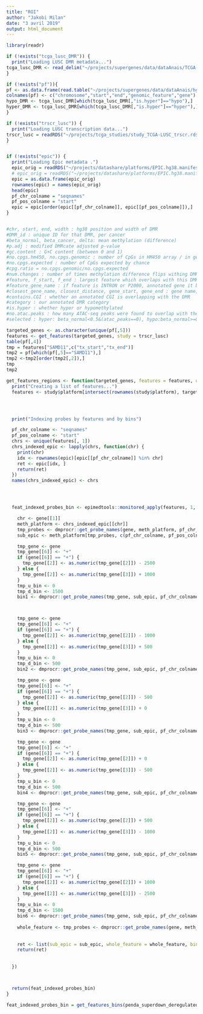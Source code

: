 ```yaml
---
title: "ROI"
author: "Jakobi Milan"
date: "3 avril 2019"
output: html_document
---
```


```r
library(readr)

if (!exists("tcga_lusc_DMR")) {
  print("Loading LUSC DMR metadata...")
tcga_lusc_DMR <- read_delim("~/projects/supergenes/data/dataAnais/TCGA-LUSC_cancer_DMRs.tsv", ",", escape_double = FALSE, trim_ws = TRUE)
}

if (!exists("pf")){
pf <- as.data.frame(read.table("~/projects/supergenes/data/dataAnais/hg38_genomic_features.bed"))
colnames(pf) <- c("chromosome","start","end","genomic_feature","gene")
hypo_DMR <- tcga_lusc_DMR[which(tcga_lusc_DMR[,"is.hyper"]=="hypo"),]
hyper_DMR <- tcga_lusc_DMR[which(tcga_lusc_DMR[,"is.hyper"]=="hyper"),]
}

if (!exists("trscr_lusc")) {
  print("Loading LUSC transcription data...")
trscr_lusc = readRDS("~/projects/tcga_studies/study_TCGA-LUSC_trscr.rds")
}


if (!exists("epic")) {
  print("Loading Epic metadata .")
  epic_orig = readRDS("~/projects/datashare/platforms/EPIC.hg38.manifest.gencode.v22.rds")
  # epic_orig = readRDS("~/projects/datashare/platforms/EPIC.hg38.manifest.rds")
  epic = as.data.frame(epic_orig)
  rownames(epic) = names(epic_orig)
  head(epic)
  pf_chr_colname = "seqnames"
  pf_pos_colname = "start"
  epic = epic[order(epic[[pf_chr_colname]], epic[[pf_pos_colname]]),]
}


#chr, start, end, width : hg38 position and width of DMR
#DMR_id : unique ID for that DMR, per cancer
#beta_normal, beta_cancer, delta: mean methylation (difference)
#p.adj : modified DMRcate adjusted p-value
#gc.content : G+C content (between 0 and 1)
#no.cpgs.hm450, no.cpgs.genomic : number of CpGs in HM450 array / in genome
#no.cpgs.expected : number of CpGs expected by chance
#cpg.ratio = no.cpgs.genomic/no.cpgs.expected
#num.changes : number of times methylation difference flips withing DMR (used during filtering, after significance testing)
#feature, f_start, f_end : largest feature which overlaps with this DMR, one of INTRON, P2000 or INTER
#feature_gene_name : if feature is INTRON or P2000, annotated gene it belongs to
#closest_gene_name, closest_distance, gene_start, gene_end : gene name, distance and span whose main TSS is closest to DMR
#contains.CGI : whether an annotated CGI is overlapping with the DMR
#category : our annotated DMR category
#is.hyper : whether hyper or hypomethylated
#no.atac.peaks : how many ATAC-seq peaks were found to overlap with the DMR
#selected : hyper: beta_normal<0.5&(atac_peaks==0), hypo:beta_normal>=0.5&(atac_peaks>0)

targeted_genes <- as.character(unique(pf[,5]))
features <- get_features(targeted_genes, study = trscr_lusc)
table(pf[,4])
tmp = features["SAMD11",c("tx_start","tx_end")]
tmp2 = pf[which(pf[,5]=="SAMD11"),]
tmp2 <-tmp2[order(tmp2[,2]),]
tmp
tmp2
```


```r
get_features_regions <- function(targeted_genes, features = features, up_str = 2500, dwn_str = 2500, nb_probe_min = 1, ...) { #### In my uses-case, 1 for LUAD & 2 for LUSC
  print("Creating a list of features...")
  features <- study$platform[intersect(rownames(study$platform), targeted_genes), ]




  print("Indexing probes by features and by bins")

  pf_chr_colname <- "seqnames"
  pf_pos_colname <- "start"
  chrs <- unique(features[, 1])
  chrs_indexed_epic <- lapply(chrs, function(chr) {
    print(chr)
    idx <- rownames(epic)[epic[[pf_chr_colname]] %in% chr]
    ret <- epic[idx, ]
    return(ret)
  })
  names(chrs_indexed_epic) <- chrs




  feat_indexed_probes_bin <- epimedtools::monitored_apply(features, 1, function(gene) {

    chr <- gene[[1]]
    meth_platform <- chrs_indexed_epic[[chr]]
    tmp_probes <- dmprocr::get_probe_names(gene, meth_platform, pf_chr_colname, pf_pos_colname, up_str, dwn_str)
    sub_epic <- meth_platform[tmp_probes, c(pf_chr_colname, pf_pos_colname)]

    tmp_gene <- gene
    tmp_gene[[6]] <- "+"
    if (gene[[6]] == "+") {
      tmp_gene[[2]] <- as.numeric(tmp_gene[[2]]) - 2500
    } else {
      tmp_gene[[2]] <- as.numeric(tmp_gene[[3]]) + 1000
    }
    tmp_u_bin <- 0
    tmp_d_bin <- 1500
    bin1 <- dmprocr::get_probe_names(tmp_gene, sub_epic, pf_chr_colname, pf_pos_colname, tmp_u_bin, tmp_d_bin)



    tmp_gene <- gene
    tmp_gene[[6]] <- "+"
    if (gene[[6]] == "+") {
      tmp_gene[[2]] <- as.numeric(tmp_gene[[2]]) - 1000
    } else {
      tmp_gene[[2]] <- as.numeric(tmp_gene[[3]]) + 500
    }
    tmp_u_bin <- 0
    tmp_d_bin <- 500
    bin2 <- dmprocr::get_probe_names(tmp_gene, sub_epic, pf_chr_colname, pf_pos_colname, tmp_u_bin, tmp_d_bin)

    tmp_gene <- gene
    tmp_gene[[6]] <- "+"
    if (gene[[6]] == "+") {
      tmp_gene[[2]] <- as.numeric(tmp_gene[[2]]) - 500
    } else {
      tmp_gene[[2]] <- as.numeric(tmp_gene[[3]]) + 0
    }
    tmp_u_bin <- 0
    tmp_d_bin <- 500
    bin3 <- dmprocr::get_probe_names(tmp_gene, sub_epic, pf_chr_colname, pf_pos_colname, tmp_u_bin, tmp_d_bin)

    tmp_gene <- gene
    tmp_gene[[6]] <- "+"
    if (gene[[6]] == "+") {
      tmp_gene[[2]] <- as.numeric(tmp_gene[[2]]) + 0
    } else {
      tmp_gene[[2]] <- as.numeric(tmp_gene[[3]]) - 500
    }
    tmp_u_bin <- 0
    tmp_d_bin <- 500
    bin4 <- dmprocr::get_probe_names(tmp_gene, sub_epic, pf_chr_colname, pf_pos_colname, tmp_u_bin, tmp_d_bin)

    tmp_gene <- gene
    tmp_gene[[6]] <- "+"
    if (gene[[6]] == "+") {
      tmp_gene[[2]] <- as.numeric(tmp_gene[[2]]) + 500
    } else {
      tmp_gene[[2]] <- as.numeric(tmp_gene[[3]]) - 1000
    }
    tmp_u_bin <- 0
    tmp_d_bin <- 500
    bin5 <- dmprocr::get_probe_names(tmp_gene, sub_epic, pf_chr_colname, pf_pos_colname, tmp_u_bin, tmp_d_bin)

    tmp_gene <- gene
    tmp_gene[[6]] <- "+"
    if (gene[[6]] == "+") {
      tmp_gene[[2]] <- as.numeric(tmp_gene[[2]]) + 1000
    } else {
      tmp_gene[[2]] <- as.numeric(tmp_gene[[3]]) - 2500
    }
    tmp_u_bin <- 0
    tmp_d_bin <- 1500
    bin6 <- dmprocr::get_probe_names(tmp_gene, sub_epic, pf_chr_colname, pf_pos_colname, tmp_u_bin, tmp_d_bin)
    
    whole_feature <- tmp_probes <- dmprocr::get_probe_names(gene, meth_platform, pf_chr_colname, pf_pos_colname, up_str, dwn_str)
    
    
    ret <- list(sub_epic = sub_epic, whole_feature = whole_feature, bin1 = bin1, bin2 = bin2, bin3 = bin3, bin4 = bin4, bin5 = bin5, bin6 = bin6)
    return(ret)
    
    
  })



  return(feat_indexed_probes_bin)
}

feat_indexed_probes_bin = get_features_bins(penda_superdown_deregulated,index_pathology = 2,trscr_lusc, up_str = 2500, dwn_str = 2500, nb_probe_min = 1)
```


